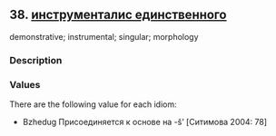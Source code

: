 ## 38. <a href =  'https://agricolamz.github.io/The_Circassian_Isoglosses_Database/38.html' target='_blank'>инструменталис единственного</a>
demonstrative; instrumental; singular; morphology

### Description



### Values
There are the following value for each idiom:

* Bzhedug  Присоединяется к основе на -š’ [Ситимова 2004: 78] 

